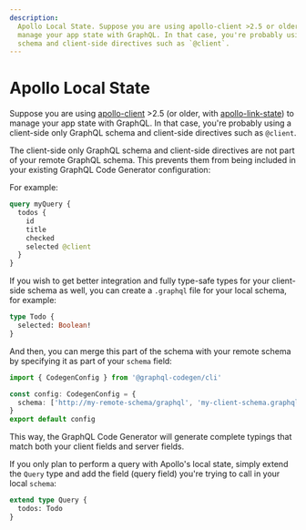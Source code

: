 ```yaml
---
description:
  Apollo Local State. Suppose you are using apollo-client >2.5 or older, with apollo-link-state to
  manage your app state with GraphQL. In that case, you're probably using a client-side only GraphQL
  schema and client-side directives such as `@client`.
---
```


# Apollo Local State

Suppose you are using [apollo-client](https://apollographql.com/docs/react/v2/data/local-state) >2.5
(or older, with [apollo-link-state](https://apollographql.com/docs/link/links/state.html)) to manage
your app state with GraphQL. In that case, you're probably using a client-side only GraphQL schema
and client-side directives such as `@client`.

The client-side only GraphQL schema and client-side directives are not part of your remote GraphQL
schema. This prevents them from being included in your existing GraphQL Code Generator
configuration:

For example:

```graphql
query myQuery {
  todos {
    id
    title
    checked
    selected @client
  }
}
```

If you wish to get better integration and fully type-safe types for your client-side schema as well,
you can create a `.graphql` file for your local schema, for example:

```graphql
type Todo {
  selected: Boolean!
}
```

And then, you can merge this part of the schema with your remote schema by specifying it as part of
your `schema` field:

```ts
import { CodegenConfig } from '@graphql-codegen/cli'

const config: CodegenConfig = {
  schema: ['http://my-remote-schema/graphql', 'my-client-schema.graphql']
}
export default config
```

This way, the GraphQL Code Generator will generate complete typings that match both your client
fields and server fields.

If you only plan to perform a query with Apollo's local state, simply extend the `Query` type and
add the field (query field) you're trying to call in your local `schema`:

```graphql
extend type Query {
  todos: Todo
}
```
